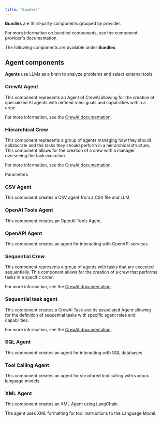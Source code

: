 ```yaml
---
title: "Bundles"
---
```


**Bundles** are third-party components grouped by provider.

For more information on bundled components, see the component provider's documentation.

The following components are available under **Bundles**.

## **Agent components**[**​**](https://docs.langflow.org/components-bundle-components#agent-components)

**Agents** use LLMs as a brain to analyze problems and select external tools.

### **CrewAI Agent**[**​**](https://docs.langflow.org/components-bundle-components#crewai-agent)

This component represents an Agent of CrewAI allowing for the creation of specialized AI agents with defined roles goals and capabilities within a crew.

For more information, see the [CrewAI documentation](https://docs.crewai.com/core-concepts/Agents/).

<Accordion title="Parameters">
  
</Accordion>

### **Hierarchical Crew**[**​**](https://docs.langflow.org/components-bundle-components#hierarchical-crew)

This component represents a group of agents managing how they should collaborate and the tasks they should perform in a hierarchical structure. This component allows for the creation of a crew with a manager overseeing the task execution.

For more information, see the [CrewAI documentation](https://docs.crewai.com/how-to/Hierarchical/).

Parameters

### **CSV Agent**[**​**](https://docs.langflow.org/components-bundle-components#csv-agent)

This component creates a CSV agent from a CSV file and LLM.

<Accordion title="Parameters">
  
</Accordion>

### **OpenAI Tools Agent**[**​**](https://docs.langflow.org/components-bundle-components#openai-tools-agent)

This component creates an OpenAI Tools Agent.

<Accordion title="Parameters">
  
</Accordion>

### **OpenAPI Agent**[**​**](https://docs.langflow.org/components-bundle-components#openapi-agent)

This component creates an agent for interacting with OpenAPI services.

<Accordion title="Parameters">
  
</Accordion>

### **Sequential Crew**[**​**](https://docs.langflow.org/components-bundle-components#sequential-crew)

This component represents a group of agents with tasks that are executed sequentially. This component allows for the creation of a crew that performs tasks in a specific order.

For more information, see the [CrewAI documentation](https://docs.crewai.com/how-to/Sequential/).

<Accordion title="Parameters">
  
</Accordion>

### **Sequential task agent**[**​**](https://docs.langflow.org/components-bundle-components#sequential-task-agent)

This component creates a CrewAI Task and its associated Agent allowing for the definition of sequential tasks with specific agent roles and capabilities.

For more information, see the [CrewAI documentation](https://docs.crewai.com/how-to/Sequential/).

<Accordion title="Parameters">
  
</Accordion>

### **SQL Agent**[**​**](https://docs.langflow.org/components-bundle-components#sql-agent)

This component creates an agent for interacting with SQL databases.

<Accordion title="Parameters">
  
</Accordion>

### **Tool Calling Agent**[**​**](https://docs.langflow.org/components-bundle-components#tool-calling-agent)

This component creates an agent for structured tool calling with various language models.

<Accordion title="Parameters">
  
</Accordion>

### **XML Agent**[**​**](https://docs.langflow.org/components-bundle-components#xml-agent)

This component creates an XML Agent using LangChain.

The agent uses XML formatting for tool instructions to the Language Model.

<Accordion title="Parameters">
  
</Accordion>